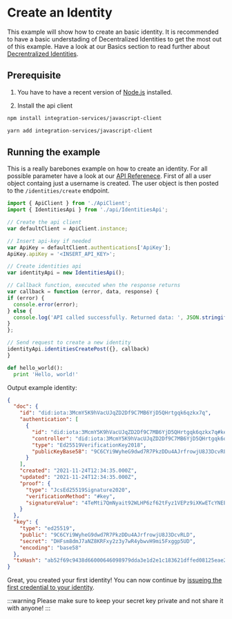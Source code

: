 # Create an Identity


This example will show how to create an basic identity. It is recommended to have a basic
understading of Decentralized Identities to get the most out of this example. Have a look at our Basics section to read further about
[Decrentralized Identities](../basics/identity).

## Prerequisite

1. You have to have a recent version of [Node.js](https://nodejs.org/en/) installed.

2. Install the api client

<Tabs>
<TabItem value="npm" label="npm">

```bash
npm install integration-services/javascript-client
```

</TabItem>
<TabItem value="yarn" label="Yarn">

```bash
yarn add integration-services/javascript-client
```

</TabItem>
</Tabs>

## Running the example

This is a really barebones example on how to create an identity. For all possible parameter have a look at our [API Referenece](../api_reference).
First of all a user object containg just a username is created. The user object is then posted to the `/identities/create` endpoint.

<Tabs>
<TabItem value="js" label="JavaScript">

```js
import { ApiClient } from './ApiClient';
import { IdentitiesApi } from './api/IdentitiesApi';

// Create the api client
var defaultClient = ApiClient.instance;

// Insert api-key if needed
var ApiKey = defaultClient.authentications['ApiKey'];
ApiKey.apiKey = '<INSERT_API_KEY>';

// Create identities api
var identityApi = new IdentitiesApi();

// Callback function, executed when the response returns
var callback = function (error, data, response) {
if (error) {
  console.error(error);
} else {
  console.log('API called successfully. Returned data: ', JSON.stringify(data, "", 2));
}
};

// Send request to create a new identity
identityApi.identitiesCreatePost({}, callback)
}
```

</TabItem>
<TabItem value="py" label="Python">

```py
def hello_world():
  print 'Hello, world!'
```

</TabItem>

</Tabs>

Output example identity:

```json
{
  "doc": {
    "id": "did:iota:3McmY5K9hVacUJqZD2Df9C7MB6YjD5QHrtgqk6qzkx7q",
    "authentication": [
      {
        "id": "did:iota:3McmY5K9hVacUJqZD2Df9C7MB6YjD5QHrtgqk6qzkx7q#key",
        "controller": "did:iota:3McmY5K9hVacUJqZD2Df9C7MB6YjD5QHrtgqk6qzkx7q",
        "type": "Ed25519VerificationKey2018",
        "publicKeyBase58": "9C6CYi9WyheG9dwd7R7PkzDDu4AJrfrowjU8J3DcvRLD"
      }
    ],
    "created": "2021-11-24T12:34:35.000Z",
    "updated": "2021-11-24T12:34:35.000Z",
    "proof": {
      "type": "JcsEd25519Signature2020",
      "verificationMethod": "#key",
      "signatureValue": "4TeMti7QmNyait92WLHP6zf62tFyz1VEPz9iXKwETcYNEEXA6auBhGLahCUhC6a85ukgsJoB7TjDk1njxWBNmjz2"
    }
  },
  "key": {
    "type": "ed25519",
    "public": "9C6CYi9WyheG9dwd7R7PkzDDu4AJrfrowjU8J3DcvRLD",
    "secret": "DHFsm8dmJ7aNZ8KRFxy2z3y7wR4ybwvH9mi5Fxggp5UD",
    "encoding": "base58"
  },
  "txHash": "ab52f69c9438d66000646098979dda3e1d2e1c183621dffed08125eae24e027c"
}
```

Great, you created your first identity! You can now continue by [issueing the first credential to your identity](./issue_credential).

:::warning
Please make sure to keep your secret key private and not share it with anyone!
:::
